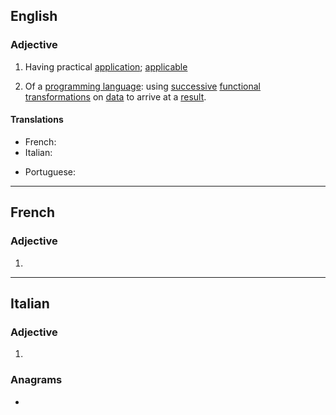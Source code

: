 ==English==

===Adjective===
{{en-adj}}

# Having practical [[application]]; [[applicable]]
# {{lb|en|computing}} Of a [[programming language]]: using [[successive]] [[functional]] [[transformation]]s on [[data]] to arrive at a [[result]].

====Translations====
{{trans-top|having practical application}}
* French: {{t+|fr|applicatif}}
* Italian: {{t+|it|applicativo}}
{{trans-mid}}
* Portuguese: {{t+|pt|aplicativo}}
{{trans-bottom}}

----

==French==

===Adjective===
{{head|fr|adjective form}}

# {{feminine singular of|applicatif|lang=fr}}

----

==Italian==

===Adjective===
{{head|it|adjective form}}

# {{feminine plural of|applicativo|lang=it}}

===Anagrams===
* {{l|it|applicatevi}}